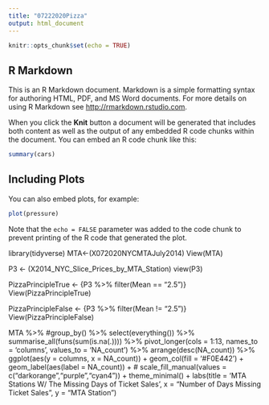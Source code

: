 ```yaml
---
title: "07222020Pizza"
output: html_document
---
```


```r
knitr::opts_chunk$set(echo = TRUE)
```

## R Markdown

This is an R Markdown document. Markdown is a simple formatting syntax for authoring HTML, PDF, and MS Word documents. For more details on using R Markdown see <http://rmarkdown.rstudio.com>.

When you click the **Knit** button a document will be generated that includes both content as well as the output of any embedded R code chunks within the document. You can embed an R code chunk like this:

```r
summary(cars)
```

## Including Plots

You can also embed plots, for example:

```r
plot(pressure)
```

Note that the `echo = FALSE` parameter was added to the code chunk to prevent printing of the R code that generated the plot.

library(tidyverse)
MTA<-(X072020NYCMTAJuly2014)
View(MTA)

P3 <- (X2014_NYC_Slice_Prices_by_MTA_Station)
view(P3)

PizzaPrincipleTrue <- {P3 %>%
    filter(Mean == "2.5")}
View(PizzaPrincipleTrue)

PizzaPrincipleFalse <- {P3 %>%
    filter(Mean != "2.5")}
View(PizzaPrincipleFalse)

MTA %>%
  #group_by() %>%
  select(everything()) %>%
  summarise_all(funs(sum(is.na(.)))) %>%
  pivot_longer(cols = 1:13, names_to = 'columns', values_to = 'NA_count') %>%
  arrange(desc(NA_count)) %>%
  ggplot(aes(y = columns, x = NA_count)) + geom_col(fill = '#F0E442') +
  geom_label(aes(label = NA_count)) +
  #   scale_fill_manual(values = c("darkorange","purple","cyan4")) +
  theme_minimal() +
  labs(title = 'MTA Stations W/ The Missing Days of Ticket Sales',
       x = "Number of Days Missing Ticket Sales",
       y = "MTA Station")
